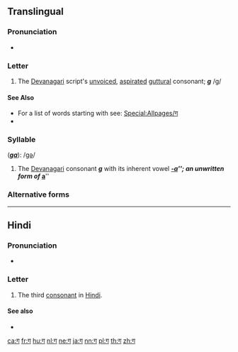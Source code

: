 {{Devanagari character info|hex=917|name=DEVANAGARI LETTER GA|image=[[File:Deva-ग-order.gif|100px]]}}
{{also|ग़|ॻ|ਗ}}
==Translingual==

===Pronunciation===
* {{IPA|/ɡə/|lang=mul}}

===Letter===
{{mul-Deva|ga}}

# The [[Devanagari]] script's [[unvoiced]], [[aspirated]] [[guttural]] consonant; '''''g''''' /g/

====See Also====
* For a list of words starting with {{mul-Deva|g}} see: [[Special:Allpages/ग]]
* {{list:Devanagari script letters/mul}}

===Syllable===
{{mul-syllable|sc=Deva|ग}} ('''''[[ga]]'''''): /[[gǝ]]/

# The [[Devanagari]] consonant {{l|mul|sc=Deva|ग}} '''''[[g]]''''' with its inherent vowel '''''[[-a]]'''''; an unwritten form of {{l|mul|sc=Deva|अ}} '''''[[a]]'''''

===Alternative forms===
{{pi-alt|Latn=ga}}

----

==Hindi==

===Pronunciation===
* {{IPA|/gə/|lang=hi}}

===Letter===
{{head|hi|letter}}

# The third [[consonant]] in [[Hindi]].

====See also====

* {{list:Devanagari script letters/hi}}

[[ca:ग]]
[[fr:ग]]
[[hu:ग]]
[[nl:ग]]
[[ne:ग]]
[[ja:ग]]
[[nn:ग]]
[[pl:ग]]
[[th:ग]]
[[zh:ग]]